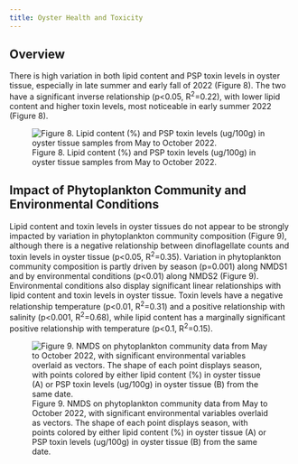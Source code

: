 ```yaml
---
title: Oyster Health and Toxicity
---
```


## Overview 

There is high variation in both lipid content and PSP toxin levels in oyster tissue, especially in late summer and early fall of 2022 (Figure 8). The two have a significant inverse relationship (p<0.05, R^2^=0.22), with lower lipid content and higher toxin levels, most noticeable in early summer 2022 (Figure 8).

![Figure 8. Lipid content (%) and PSP toxin levels (ug/100g) in oyster tissue samples from May to October 2022.](https://user-images.githubusercontent.com/67389727/203628662-dfa3cf48-b82a-4c88-be9c-17e6dee696cb.jpg)

## Impact of Phytoplankton Community and Environmental Conditions

Lipid content and toxin levels in oyster tissues do not appear to be strongly impacted by variation in phytoplankton community composition (Figure 9), although there is a negative relationship between dinoflagellate counts and toxin levels in oyster tissue (p<0.05, R^2^=0.35). Variation in phytoplankton community composition is partly driven by season (p=0.001) along NMDS1 and by environmental conditions (p<0.01) along NMDS2 (Figure 9). Environmental conditions also display significant linear relationships with lipid content and toxin levels in oyster tissue. Toxin levels have a negative relationship temperature (p<0.01, R^2^=0.31) and a positive relationship with salinity (p<0.001, R^2^=0.68), while lipid content has a marginally significant positive relationship with temperature (p<0.1, R^2^=0.15).

![Figure 9. NMDS on phytoplankton community data from May to October 2022, with significant environmental variables overlaid as vectors. The shape of each point displays season, with points colored by either lipid content (%) in oyster tissue (A) or PSP toxin levels (ug/100g) in oyster tissue (B) from the same date.](https://user-images.githubusercontent.com/67389727/203434646-553617a4-1247-4735-a662-41542e958c66.jpg)
